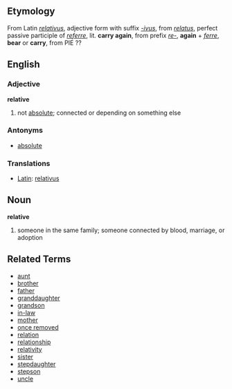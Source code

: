 ==Etymology==
From Latin ''[[relativus]]'', adjective form with suffix ''[[-ivus]]'', from ''[[relatus]]'', perfect passive participle of ''[[referre]]'', lit. '''carry again''', from prefix ''[[re-]]'', '''again''' + ''[[ferre]]'', '''bear''' or '''carry''', from PIE ??

==English==
===Adjective===
'''relative'''

# not [[absolute]]; connected or depending on something else

===Antonyms===
*[[absolute]]

===Translations===
*[[Latin]]: [[relativus]]


==Noun==
'''relative'''

# someone in the same family; someone connected by blood, marriage, or adoption

==Related Terms==
*[[aunt]]
*[[brother]]
*[[father]]
*[[granddaughter]]
*[[grandson]]
*[[in-law]]
*[[mother]]
*[[once removed]]
*[[relation]]
*[[relationship]]
*[[relativity]]
*[[sister]]
*[[stepdaughter]]
*[[stepson]]
*[[uncle]]